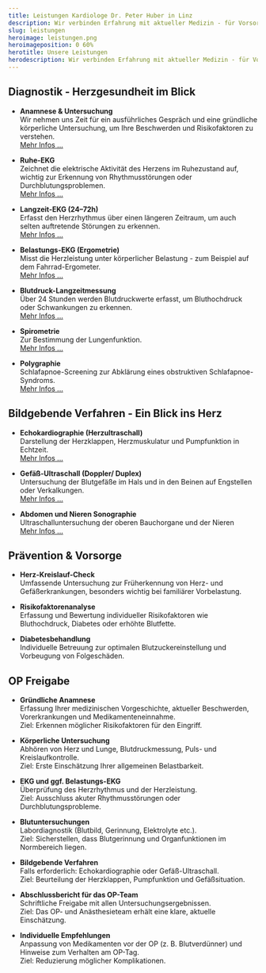 ```yaml
---
title: Leistungen Kardiologe Dr. Peter Huber in Linz
description: Wir verbinden Erfahrung mit aktueller Medizin - für Vorsorge, Diagnostik, Therapie und verlässliche Nachsorge aus einer Hand.
slug: leistungen
heroimage: leistungen.png
heroimageposition: 0 60%
herotitle: Unsere Leistungen
herodescription: Wir verbinden Erfahrung mit aktueller Medizin - für Vorsorge, Diagnostik, Therapie und verlässliche Nachsorge aus einer Hand.
---
```



## Diagnostik - Herzgesundheit im Blick

- **Anamnese & Untersuchung**  
  Wir nehmen uns Zeit für ein ausführliches Gespräch und eine gründliche körperliche Untersuchung, um Ihre Beschwerden und Risikofaktoren zu verstehen.  
  [Mehr Infos ...](/leistungen/anamnese-und-untersuchung/)

- **Ruhe-EKG**  
  Zeichnet die elektrische Aktivität des Herzens im Ruhezustand auf, wichtig zur Erkennung von Rhythmusstörungen oder Durchblutungsproblemen.  
  [Mehr Infos ...](/leistungen/ruhe-ekg/)

- **Langzeit-EKG (24–72h)**  
  Erfasst den Herzrhythmus über einen längeren Zeitraum, um auch selten auftretende Störungen zu erkennen.  
  [Mehr Infos ...](/leistungen/langzeit-ekg/)

- **Belastungs-EKG (Ergometrie)**  
  Misst die Herzleistung unter körperlicher Belastung - zum Beispiel auf dem Fahrrad-Ergometer.  
  [Mehr Infos ...](/leistungen/ergometrie/)

- **Blutdruck-Langzeitmessung**  
  Über 24 Stunden werden Blutdruckwerte erfasst, um Bluthochdruck oder Schwankungen zu erkennen.  
  [Mehr Infos ...](/leistungen/24-stunden-blutdruck/)

- **Spirometrie**  
  Zur Bestimmung der Lungenfunktion.  
  [Mehr Infos ...](/leistungen/spirometrie/)

- **Polygraphie**  
  Schlafapnoe-Screening zur Abklärung eines obstruktiven Schlafapnoe-Syndroms.  
  [Mehr Infos ...](/leistungen/polygraphie/)

## Bildgebende Verfahren - Ein Blick ins Herz

- **Echokardiographie (Herzultraschall)**  
  Darstellung der Herzklappen, Herzmuskulatur und Pumpfunktion in Echtzeit.  
  [Mehr Infos ...](/leistungen/echokardiographie/)

- **Gefäß-Ultraschall (Doppler/ Duplex)**  
  Untersuchung der Blutgefäße im Hals und in den Beinen auf Engstellen oder Verkalkungen.  
  [Mehr Infos ...](/leistungen/ultraschall-halsschlagader/)

- **Abdomen und Nieren Sonographie**  
  Ultraschalluntersuchung der oberen Bauchorgane und der Nieren  
  [Mehr Infos ...](/leistungen/abdomen-nieren-sonographie/)

## Prävention & Vorsorge

- **Herz-Kreislauf-Check**  
  Umfassende Untersuchung zur Früherkennung von Herz- und Gefäßerkrankungen, besonders wichtig bei familiärer Vorbelastung.

- **Risikofaktorenanalyse**  
  Erfassung und Bewertung individueller Risikofaktoren wie Bluthochdruck, Diabetes oder erhöhte Blutfette.

- **Diabetesbehandlung**  
  Individuelle Betreuung zur optimalen Blutzuckereinstellung und Vorbeugung von Folgeschäden.

## OP Freigabe

- **Gründliche Anamnese**  
  Erfassung Ihrer medizinischen Vorgeschichte, aktueller Beschwerden, Vorerkrankungen und Medikamenteneinnahme.  
  Ziel: Erkennen möglicher Risikofaktoren für den Eingriff.

- **Körperliche Untersuchung**  
  Abhören von Herz und Lunge, Blutdruckmessung, Puls- und Kreislaufkontrolle.  
  Ziel: Erste Einschätzung Ihrer allgemeinen Belastbarkeit.

- **EKG und ggf. Belastungs-EKG**  
  Überprüfung des Herzrhythmus und der Herzleistung.  
  Ziel: Ausschluss akuter Rhythmusstörungen oder Durchblutungsprobleme.

- **Blutuntersuchungen**  
  Labordiagnostik (Blutbild, Gerinnung, Elektrolyte etc.).  
  Ziel: Sicherstellen, dass Blutgerinnung und Organfunktionen im Normbereich liegen.

- **Bildgebende Verfahren**  
  Falls erforderlich: Echokardiographie oder Gefäß-Ultraschall.  
  Ziel: Beurteilung der Herzklappen, Pumpfunktion und Gefäßsituation.

- **Abschlussbericht für das OP-Team**  
  Schriftliche Freigabe mit allen Untersuchungsergebnissen.  
  Ziel: Das OP- und Anästhesieteam erhält eine klare, aktuelle Einschätzung.

- **Individuelle Empfehlungen**  
  Anpassung von Medikamenten vor der OP (z. B. Blutverdünner) und Hinweise zum Verhalten am OP-Tag.  
  Ziel: Reduzierung möglicher Komplikationen.

<ScheduleAppointment></ScheduleAppointment>
